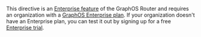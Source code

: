 <EnterpriseFeature>

This directive is an [Enterprise feature](/router/enterprise-features) of the GraphOS Router and requires an organization with a [GraphOS Enterprise plan](https://www.apollographql.com/pricing/). If your organization doesn't have an Enterprise plan, you can test it out by signing up for a free [Enterprise trial](https://studio.apollographql.com/signup?referrer=docs).

</EnterpriseFeature>